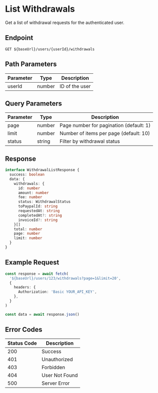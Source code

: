 # List Withdrawals

Get a list of withdrawal requests for the authenticated user.

## Endpoint

```http
GET ${baseUrl}/users/{userId}/withdrawals
```

## Path Parameters

| Parameter | Type   | Description    |
| --------- | ------ | -------------- |
| userId    | number | ID of the user |

## Query Parameters

| Parameter | Type   | Description                             |
| --------- | ------ | --------------------------------------- |
| page      | number | Page number for pagination (default: 1) |
| limit     | number | Number of items per page (default: 10)  |
| status    | string | Filter by withdrawal status             |

## Response

```typescript
interface WithdrawalListResponse {
  success: boolean
  data: {
    withdrawals: {
      id: number
      amount: number
      fee: number
      status: WithdrawalStatus
      toPaypalId: string
      requestedAt: string
      completedAt?: string
      invoiceId?: string
    }[]
    total: number
    page: number
    limit: number
  }
}
```

## Example Request

```typescript
const response = await fetch(
  '${baseUrl}/users/123/withdrawals?page=1&limit=20',
  {
    headers: {
      Authorization: 'Basic YOUR_API_KEY',
    },
  }
)

const data = await response.json()
```

## Error Codes

| Status Code | Description    |
| ----------- | -------------- |
| 200         | Success        |
| 401         | Unauthorized   |
| 403         | Forbidden      |
| 404         | User Not Found |
| 500         | Server Error   |
